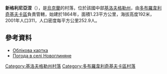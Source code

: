 {{coord|48|10|3|N|31|15|50|E|scale:100000_region:UA|display=title}}

'''新格利尼亞涅'''（{{lang-uk|Новоглиняне}}），是[[烏克蘭|烏克蘭]]的村落，位於該國中部[[基洛夫格勒州|基洛夫格勒州]]，由[[多布羅韋利奇基夫卡區|多布羅韋利奇基夫卡區]]負責管轄，始建於1864年，面積1.23平方公里，海拔高度192米，2001年人口311，人口密度每平方公里252.9人。

==參考資料==
* [http://gska2.rada.gov.ua/pls/z7502/A005?rdat1=11.11.2008&rf7571=16622 Облікова картка]{{dead link|date=2018年3月 |bot=InternetArchiveBot |fix-attempted=yes }}
* [http://weather.in.ua/ua/kirovogradskaja/17486 Погода в селі Новоглиняне] {{Wayback|url=http://weather.in.ua/ua/kirovogradskaja/17486 |date=20160305080224 }}

{{DEFAULTSORT:Новоглиняне}}
[[Category:基洛夫格勒州村落|Category:基洛夫格勒州村落]]
[[Category:多布羅韋利奇基夫卡區村落|Category:多布羅韋利奇基夫卡區村落]]


{{Kirovohrad-geo-stub}}